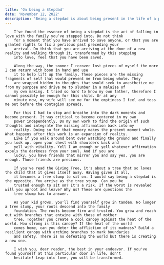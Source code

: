```yaml
---
title: 'On being a Stepdad'
date: 'November 12, 2022'
description: 'Being a stepdad is about being present in the life of a pre-existing garden, helping to cultivate what still needs to grow.'
---
```

        I've found the essence of being a stepdad is the act of falling in love with the family you’ve stepped into. Do not think
        for a moment that you have arrived to save anyone, or that you are granted rights to fix a perilous past preceding your
        arrival. Do think that you are arriving at the door of a new reality and walking through it, transformed by this stepping
        into love, feel that you have been saved.

        Along the way, the sooner I recover lost pieces of myself the more I can return with boon in hand and use
        it to help lift up the family. These pieces are the missing fragments of self that would prevent me from being whole. They
        are wrapped hidden in thoughts that would seek to anesthetize me from my purpose and drive me to slumber in a malaise of
        my own making. I tried so hard to know my own father, therefore I cannot possibly be enough for this child. Or at any
        minute now, my wife will see me for the emptiness I feel and toss me out before the contagion spreads.

        For this I had to stop and breathe into the dark moments and become present. It was critical to become centered in my own
        power independently. Do my own work to find the origin of such thoughts and integrate the missing affirmation back into my
        reality. Doing so for that memory makes the present moment whole. What happens after this work is an expansion of reality.
        Like if you walk around bent over watching the ground and finally you look up, open your chest with shoulders back and
        yell with vitality. Yell I am enough or yell whatever affirmation expels the darkness from your soul. And if you are
        lucky, you have friends that mirror you and say yes, you are enough. Those friends are precious.

        If you've read the Giving Tree, it's about a tree that so loves the child that it gives itself away. Having given it all,
        it becomes a tree stump to sit on. I would say being a stepdad is the opposite. You arrive as the tree stump. Can you be
        trusted enough to sit on? It's a risk. If the worst is revealed will you uproot and leave? Why us? These are questions the
        tree stump has to answer.

        As your kid grows, you'll find yourself grow in tandem. No longer a tree stump, your roots descend into the family
        foundation. The roots become firm and trusted. You grow and reach out with branches that entwine with those of mother
        tree. Together you create a cool canopy against the heat of the world. How strong is this canopy? If the heat of the world
        comes home, can you deter the affliction of its madness? Build a resilient canopy with arching branches to mark boundaries
        and safety. There is no defeating the world but there is creating a new one.

        I wish you, dear reader, the best in your endeavor. If you've found yourself at this particular door in life, don't
        hesitate! Leap into love, you will be transformed.

